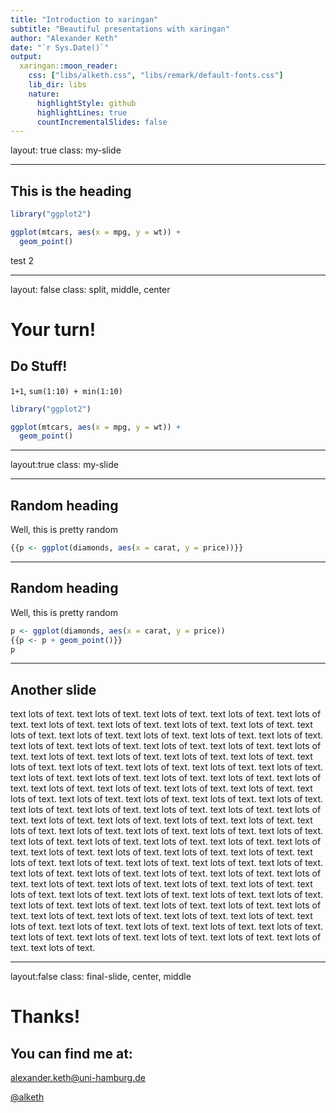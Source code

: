 ```yaml
---
title: "Introduction to xaringan"
subtitle: "Beautiful presentations with xaringan"
author: "Alexander Keth"
date: "`r Sys.Date()`"
output:
  xaringan::moon_reader:
    css: ["libs/alketh.css", "libs/remark/default-fonts.css"]
    lib_dir: libs
    nature:
      highlightStyle: github
      highlightLines: true
      countIncrementalSlides: false
---
```


layout: true
class: my-slide

---

## This is the heading

```r
library("ggplot2")

ggplot(mtcars, aes(x = mpg, y = wt)) +
  geom_point()
```

test 2

---

layout: false
class: split, middle, center

# Your turn!

<div class="highlight-line"></div>

## Do Stuff!

`1+1`, `sum(1:10) + min(1:10)`

```r
library("ggplot2")

ggplot(mtcars, aes(x = mpg, y = wt)) +
  geom_point()
```

---

layout:true
class: my-slide

---

## Random heading

Well, this is pretty random

```r
{{p <- ggplot(diamonds, aes(x = carat, y = price))}}
```

---

## Random heading

Well, this is pretty random

```r
p <- ggplot(diamonds, aes(x = carat, y = price))
{{p <- p + geom_point()}}
p
```


---


## Another slide

text lots of text. text lots of text. text lots of text. text lots of text. text lots of text. text lots of text. text lots of text. text lots of text. text lots of text. text lots of text. text lots of text. text lots of text. text lots of text. text lots of text. text lots of text. text lots of text. text lots of text. text lots of text. text lots of text. text lots of text. text lots of text. text lots of text. text lots of text. text lots of text. text lots of text. text lots of text. text lots of text. text lots of text. text lots of text. text lots of text. text lots of text. text lots of text. text lots of text. text lots of text. text lots of text. text lots of text. text lots of text. text lots of text. text lots of text. text lots of text. text lots of text. text lots of text. text lots of text. text lots of text. text lots of text. text lots of text. text lots of text. text lots of text. text lots of text. text lots of text. text lots of text. text lots of text. text lots of text. text lots of text. text lots of text. text lots of text. text lots of text. text lots of text. text lots of text. text lots of text. text lots of text. text lots of text. text lots of text. text lots of text. text lots of text. text lots of text. text lots of text. text lots of text. text lots of text. text lots of text. text lots of text. text lots of text. text lots of text. text lots of text. text lots of text. text lots of text. text lots of text. text lots of text. text lots of text. text lots of text. text lots of text. text lots of text. text lots of text. text lots of text. text lots of text. text lots of text. text lots of text. text lots of text. text lots of text. text lots of text. text lots of text. text lots of text. text lots of text. text lots of text. text lots of text. text lots of text. text lots of text. text lots of text. text lots of text. text lots of text. text lots of text. text lots of text. text lots of text. text lots of text. 

---

layout:false
class: final-slide, center, middle

# Thanks!

## You can find me at:

<a href="mailto:alexander.keth@uni-hamburg.de">alexander.keth@uni-hamburg.de

<a href="http://github.com/alketh">@alketh

